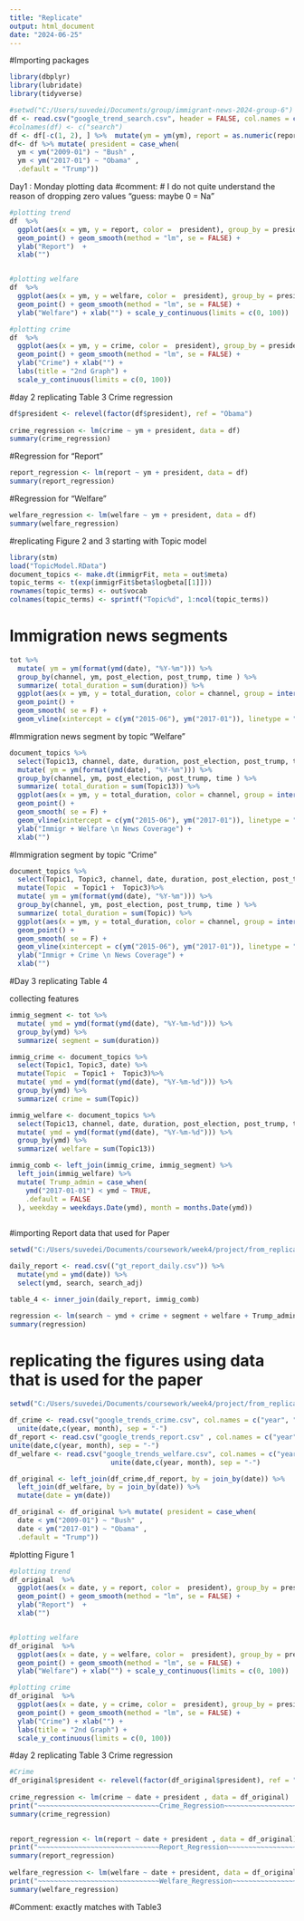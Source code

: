 ```yaml
---
title: "Replicate"
output: html_document
date: "2024-06-25"
---
```


#Importing packages
```r
library(dbplyr)
library(lubridate)
library(tidyverse)
```

```r
#setwd("C:/Users/suvedei/Documents/group/immigrant-news-2024-group-6")
df <- read.csv("google_trend_search.csv", header = FALSE, col.names = c("ym", "report", "crime", "welfare"))
#colnames(df) <- c("search")
df <- df[-c(1, 2), ] %>%  mutate(ym = ym(ym), report = as.numeric(report), crime = as.numeric(crime), welfare = as.numeric(welfare)) %>% filter(ym < ym("2020-01"))
df<- df %>% mutate( president = case_when(
  ym < ym("2009-01") ~ "Bush" ,
  ym < ym("2017-01") ~ "Obama" ,
  .default = "Trump"))
```  


Day1 : Monday plotting data
#comment: # I do not quite understand the reason of dropping zero values "guess: maybe 0 = Na"
```r
#plotting trend
df  %>%  
  ggplot(aes(x = ym, y = report, color =  president), group_by = president) +
  geom_point() + geom_smooth(method = "lm", se = FALSE) +
  ylab("Report")  + 
  xlab("")


#plotting welfare
df  %>% 
  ggplot(aes(x = ym, y = welfare, color =  president), group_by = president) +
  geom_point() + geom_smooth(method = "lm", se = FALSE) +
  ylab("Welfare") + xlab("") + scale_y_continuous(limits = c(0, 100))

#plotting crime
df  %>% 
  ggplot(aes(x = ym, y = crime, color =  president), group_by = president) +
  geom_point() + geom_smooth(method = "lm", se = FALSE) +
  ylab("Crime") + xlab("") +
  labs(title = "2nd Graph") +
  scale_y_continuous(limits = c(0, 100))

```

#day 2 replicating Table 3
Crime regression
```r
df$president <- relevel(factor(df$president), ref = "Obama")
 
crime_regression <- lm(crime ~ ym + president, data = df)
summary(crime_regression)
```
#Regression for "Report"
```r
report_regression <- lm(report ~ ym + president, data = df)
summary(report_regression)
```

#Regression for "Welfare"
```r
welfare_regression <- lm(welfare ~ ym + president, data = df)
summary(welfare_regression)
```

#replicating Figure 2 and 3
starting with Topic model       
```r
library(stm)
load("TopicModel.RData")
document_topics <- make.dt(immigrFit, meta = out$meta)
topic_terms <- t(exp(immigrFit$beta$logbeta[[1]]))
rownames(topic_terms) <- out$vocab
colnames(topic_terms) <- sprintf("Topic%d", 1:ncol(topic_terms))
```

# Immigration news segments
```r
tot %>% 
  mutate( ym = ym(format(ymd(date), "%Y-%m"))) %>%
  group_by(channel, ym, post_election, post_trump, time ) %>% 
  summarize( total_duration = sum(duration)) %>%
  ggplot(aes(x = ym, y = total_duration, color = channel, group = interaction(channel, time))) +
  geom_point() + 
  geom_smooth( se = F) + 
  geom_vline(xintercept = c(ym("2015-06"), ym("2017-01")), linetype = "dashed")
```


#Immigration news segment by topic "Welfare"
```r
document_topics %>% 
  select(Topic13, channel, date, duration, post_election, post_trump, time) %>%
  mutate( ym = ym(format(ymd(date), "%Y-%m"))) %>%
  group_by(channel, ym, post_election, post_trump, time ) %>% 
  summarize( total_duration = sum(Topic13)) %>%
  ggplot(aes(x = ym, y = total_duration, color = channel, group = interaction(channel, time))) +
  geom_point() + 
  geom_smooth( se = F) + 
  geom_vline(xintercept = c(ym("2015-06"), ym("2017-01")), linetype = "dashed")+
  ylab("Immigr + Welfare \n News Coverage") +
  xlab("")
```
#Immigration segment by topic "Crime"
```r
document_topics %>% 
  select(Topic1, Topic3, channel, date, duration, post_election, post_trump, time) %>%  
  mutate(Topic  = Topic1 +  Topic3)%>% 
  mutate( ym = ym(format(ymd(date), "%Y-%m"))) %>%
  group_by(channel, ym, post_election, post_trump, time ) %>% 
  summarize( total_duration = sum(Topic)) %>%
  ggplot(aes(x = ym, y = total_duration, color = channel, group = interaction(channel, time))) +
  geom_point() + 
  geom_smooth( se = F) + 
  geom_vline(xintercept = c(ym("2015-06"), ym("2017-01")), linetype = "dashed") +
  ylab("Immigr + Crime \n News Coverage") +
  xlab("")
```
#Day 3 replicating Table 4

collecting features
```r
immig_segment <- tot %>% 
  mutate( ymd = ymd(format(ymd(date), "%Y-%m-%d"))) %>%
  group_by(ymd) %>% 
  summarize( segment = sum(duration))

immig_crime <- document_topics %>% 
  select(Topic1, Topic3, date) %>%  
  mutate(Topic  = Topic1 +  Topic3)%>% 
  mutate( ymd = ymd(format(ymd(date), "%Y-%m-%d"))) %>%
  group_by(ymd) %>% 
  summarize( crime = sum(Topic))

immig_welfare <- document_topics %>% 
  select(Topic13, channel, date, duration, post_election, post_trump, time) %>%
  mutate( ymd = ymd(format(ymd(date), "%Y-%m-%d"))) %>%
  group_by(ymd) %>% 
  summarize( welfare = sum(Topic13))

immig_comb <- left_join(immig_crime, immig_segment) %>%
  left_join(immig_welfare) %>% 
  mutate( Trump_admin = case_when(
    ymd("2017-01-01") < ymd ~ TRUE,
    .default = FALSE
  ), weekday = weekdays.Date(ymd), month = months.Date(ymd))
  
```
#importing Report data that used for Paper
```r
setwd("C:/Users/suvedei/Documents/coursework/week4/project/from_replication_files")

daily_report <- read.csv(("gt_report_daily.csv")) %>% 
  mutate(ymd = ymd(date)) %>% 
  select(ymd, search, search_adj)

table_4 <- inner_join(daily_report, immig_comb)

```

```r
regression <- lm(search ~ ymd + crime + segment + welfare + Trump_admin + weekday + month, table_4)
summary(regression)
```
# replicating the figures using data that is used for the paper
```r
setwd("C:/Users/suvedei/Documents/coursework/week4/project/from_replication_files")

df_crime <- read.csv("google_trends_crime.csv", col.names = c("year", "month", "crime")) %>%
  unite(date,c(year, month), sep = "-")
df_report <- read.csv("google_trends_report.csv" , col.names = c("year", "month", "report")) %>%
unite(date,c(year, month), sep = "-")
df_welfare <- read.csv("google_trends_welfare.csv", col.names = c("year", "month", "welfare")) %>%
                         unite(date,c(year, month), sep = "-")

df_original <- left_join(df_crime,df_report, by = join_by(date)) %>% 
  left_join(df_welfare, by = join_by(date)) %>% 
  mutate(date = ym(date))

df_original <- df_original %>% mutate( president = case_when(
  date < ym("2009-01") ~ "Bush" ,
  date < ym("2017-01") ~ "Obama" ,
  .default = "Trump"))

```


#plotting Figure 1
```r
#plotting trend
df_original  %>%  
  ggplot(aes(x = date, y = report, color =  president), group_by = president) +
  geom_point() + geom_smooth(method = "lm", se = FALSE) +
  ylab("Report")  + 
  xlab("")


#plotting welfare
df_original  %>% 
  ggplot(aes(x = date, y = welfare, color =  president), group_by = president) +
  geom_point() + geom_smooth(method = "lm", se = FALSE) +
  ylab("Welfare") + xlab("") + scale_y_continuous(limits = c(0, 100))

#plotting crime
df_original  %>% 
  ggplot(aes(x = date, y = crime, color =  president), group_by = president) +
  geom_point() + geom_smooth(method = "lm", se = FALSE) +
  ylab("Crime") + xlab("") +
  labs(title = "2nd Graph") +
  scale_y_continuous(limits = c(0, 100))


```


#day 2 replicating Table 3
Crime regression
```r

#Crime
df_original$president <- relevel(factor(df_original$president), ref = "Obama")
 
crime_regression <- lm(crime ~ date + president , data = df_original)
print("~~~~~~~~~~~~~~~~~~~~~~~~~~~~~~Crime_Regression~~~~~~~~~~~~~~~~~~~~~~~~~~~~~~~~~~~~~~~~~~~~~")
summary(crime_regression)

 
report_regression <- lm(report ~ date + president , data = df_original)
print("~~~~~~~~~~~~~~~~~~~~~~~~~~~~~~Report_Regression~~~~~~~~~~~~~~~~~~~~~~~~~~~~~~~~~~~~~~~~~~~~~")
summary(report_regression)
 
welfare_regression <- lm(welfare ~ date + president, data = df_original)
print("~~~~~~~~~~~~~~~~~~~~~~~~~~~~~~Welfare_Regression~~~~~~~~~~~~~~~~~~~~~~~~~~~~~~~~~~~~~~~~~~~~~~")
summary(welfare_regression)
```
#Comment: exactly matches with Table3






